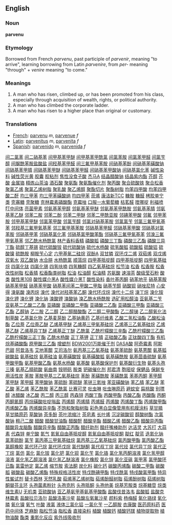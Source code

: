 ==English==

===Noun===
'''parvenu'''

===Etymology===
Borrowed from French ''parvenu'', past participle of ''parvenir'', meaning "to arrive", learning borrowing from Latin ''parvenire'', from ''per-'' meaning "through" + ''venire'' meaning "to come."

===Meanings===
#A man who has risen, climbed up, or has been promoted from his class, especially through acquisition of wealth, rights, or political authority.
#A man who has climbed the corporate ladder.
#A man who has risen to a higher place than original or customary.

===Translations===
*[[French]]: [[parvenu]] ''m'', [[parvenue]] ''f''
*[[Latin]]: [[parvenitus]] ''m'', [[parvenita]] ''f''
*[[Spanish]]: [[parvenido]] ''m'', [[parvenida]] ''f''
[http://www.shop263.com/i-44/1.htm 间二氯苯]
[http://www.shop263.com/i-44/2.htm 间二硝基苯]
[http://www.shop263.com/i-44/3.htm 间甲基苯甲醚]
[http://www.shop263.com/i-44/4.htm 间甲基苯甲酰氯]
[http://www.shop263.com/i-44/5.htm 间氯苯胺]
[http://www.shop263.com/i-44/6.htm 间氯苯甲醛]
[http://www.shop263.com/i-44/7.htm 间氯苄醇]
[http://www.shop263.com/i-44/8.htm 间脲酰苯胺盐酸盐]
[http://www.shop263.com/i-44/9.htm 间羟基苯甲醛]
[http://www.shop263.com/i-44/10.htm 间三氟甲基苯胺]
[http://www.shop263.com/i-44/11.htm 间硝基苯酚]
[http://www.shop263.com/i-44/12.htm 间硝基苯磺酸钠]
[http://www.shop263.com/i-44/13.htm 间硝基苯甲腈]
[http://www.shop263.com/i-44/14.htm 间硝基苯甲醚]
[http://www.shop263.com/i-44/15.htm 间硝基苯甲醛]
[http://www.shop263.com/i-44/16.htm 间硝基苯甲酸钠]
[http://www.shop263.com/i-44/17.htm 间硝基氯化苯]
[http://www.shop263.com/i-44/18.htm 碱性染料]
[http://www.shop263.com/i-44/19.htm 碱性荧光黄]
[http://www.shop263.com/i-44/20.htm 胶囊]
[http://www.shop263.com/i-44/21.htm 胶粘剂]
[http://www.shop263.com/i-44/22.htm 焦性没食子酸]
[http://www.shop263.com/i-44/23.htm 杰马A]
[http://www.shop263.com/i-44/24.htm 结晶醋酸钠]
[http://www.shop263.com/i-44/25.htm 结晶紫内酯]
[http://www.shop263.com/i-44/26.htm 芥醇]
[http://www.shop263.com/i-44/27.htm 芥酸]
[http://www.shop263.com/i-44/28.htm 金属铬]
[http://www.shop263.com/i-44/29.htm 精炼山茶油]
[http://www.shop263.com/i-44/30.htm 酒石酸]
[http://www.shop263.com/i-44/31.htm 聚氨酯]
[http://www.shop263.com/i-44/32.htm 聚氨酯催化剂]
[http://www.shop263.com/i-44/33.htm 聚丙酸]
[http://www.shop263.com/i-44/34.htm 聚合硫酸铁]
[http://www.shop263.com/i-44/35.htm 聚合松香]
[http://www.shop263.com/i-44/36.htm 聚氯乙烯]
[http://www.shop263.com/i-44/37.htm 聚氯乙烯树脂]
[http://www.shop263.com/i-44/38.htm 聚乳酸]
[http://www.shop263.com/i-44/39.htm 聚乙烯醇]
[http://www.shop263.com/i-44/40.htm 聚酯切片]
[http://www.shop263.com/i-44/41.htm 聚酯树脂]
[http://www.shop263.com/i-44/42.htm 均苯四甲酸]
[http://www.shop263.com/i-44/43.htm 均苯四甲酸二酐]
[http://www.shop263.com/i-44/44.htm 均三甲苯]
[http://www.shop263.com/i-44/45.htm 均三甲苯磺酸纳]
[http://www.shop263.com/i-44/46.htm 均四甲苯]
[http://www.shop263.com/i-44/47.htm 莰烯]
[http://www.shop263.com/i-44/48.htm 康洁新TCC]
[http://www.shop263.com/i-44/49.htm 糠胺]
[http://www.shop263.com/i-44/50.htm 糠醛]
[http://www.shop263.com/i-44/51.htm 栲胶单宁类]
[http://www.shop263.com/i-44/52.htm 壳寡糖]
[http://www.shop263.com/i-44/53.htm 壳聚糖]
[http://www.shop263.com/i-44/54.htm 克林霉素磷酸酯]
[http://www.shop263.com/i-44/55.htm 克霉唑]
[http://www.shop263.com/i-44/56.htm 口服一水葡萄糖]
[http://www.shop263.com/i-44/57.htm 枯茗醛]
[http://www.shop263.com/i-44/58.htm 喹哪啶]
[http://www.shop263.com/i-44/59.htm 利福喷叮中间体]
[http://www.shop263.com/i-44/60.htm 亮菌甲素]
[http://www.shop263.com/i-44/61.htm 邻氨基苯甲醇]
[http://www.shop263.com/i-44/62.htm 邻氨基苯甲醚]
[http://www.shop263.com/i-44/63.htm 邻氨基苯甲酰胺]
[http://www.shop263.com/i-44/64.htm 邻氨基苯腈]
[http://www.shop263.com/i-44/65.htm 邻氨基苯乙醚]
[http://www.shop263.com/i-44/66.htm 邻苯二胺]
[http://www.shop263.com/i-44/67.htm 邻苯二酚]
[http://www.shop263.com/i-44/68.htm 邻苯二甲醚]
[http://www.shop263.com/i-44/69.htm 邻苯二甲酰亚胺]
[http://www.shop263.com/i-44/70.htm 邻碘苯甲酸]
[http://www.shop263.com/i-44/71.htm 邻氟]
[http://www.shop263.com/i-44/72.htm 邻甲苯胺]
[http://www.shop263.com/i-44/73.htm 邻甲基苯甲醚]
[http://www.shop263.com/i-44/74.htm 邻氯苯甲酸]
[http://www.shop263.com/i-44/75.htm 邻氯苄醇]
[http://www.shop263.com/i-44/76.htm 邻氯对硝基苯胺]
[http://www.shop263.com/i-44/77.htm 邻氯氯苄]
[http://www.shop263.com/i-44/78.htm 邻氯三氟甲氧基苯]
[http://www.shop263.com/i-44/79.htm 邻羟基三氟甲氧基苯]
[http://www.shop263.com/i-44/80.htm 邻三氟甲基苯胺]
[http://www.shop263.com/i-44/81.htm 邻硝基苯甲醛]
[http://www.shop263.com/i-44/82.htm 邻硝基苯甲酸]
[http://www.shop263.com/i-44/83.htm 邻硝基对氯苯胺]
[http://www.shop263.com/i-44/84.htm 邻硝基甲苯]
[http://www.shop263.com/i-44/85.htm 邻硝基氯化苯]
[http://www.shop263.com/i-44/86.htm 邻硝基氯甲酸苯酯]
[http://www.shop263.com/i-44/87.htm 邻硝基三氟甲氧基苯]
[http://www.shop263.com/i-44/88.htm 邻溴三氟甲氧基苯]
[http://www.shop263.com/i-44/89.htm 邻乙酰水杨酰氯]
[http://www.shop263.com/i-44/90.htm 林产香料香精]
[http://www.shop263.com/i-44/91.htm 磷酸胍]
[http://www.shop263.com/i-44/92.htm 磷酸三丁酯]
[http://www.shop263.com/i-44/93.htm 磷酸三乙酯]
[http://www.shop263.com/i-44/94.htm 磷酸三异丁酯]
[http://www.shop263.com/i-44/95.htm 硫醇丁基锡]
[http://www.shop263.com/i-44/96.htm 硫代硫酸铵]
[http://www.shop263.com/i-44/97.htm 硫代硫酸钠]
[http://www.shop263.com/i-44/98.htm 硫代水杨酸]
[http://www.shop263.com/i-44/99.htm 硫氢酸胍]
[http://www.shop263.com/i-44/100.htm 硫酸胍]
[http://www.shop263.com/i-44/101.htm 硫酸铝]
[http://www.shop263.com/i-44/102.htm 硫酸镍]
[http://www.shop263.com/i-44/103.htm 硫酰胺]
[http://www.shop263.com/i-44/104.htm 柳胺苄心定]
[http://www.shop263.com/i-44/105.htm 六甲基氧二硅烷]
[http://www.shop263.com/i-44/106.htm 双酚A]
[http://www.shop263.com/i-44/107.htm 双甘膦]
[http://www.shop263.com/i-44/108.htm 双环戊二烯]
[http://www.shop263.com/i-44/109.htm 双萜烯]
[http://www.shop263.com/i-44/110.htm 双戊烯]
[http://www.shop263.com/i-44/111.htm 双氧水]
[http://www.shop263.com/i-44/112.htm 双乙酸钠]
[http://www.shop263.com/i-44/113.htm 水合肼]
[http://www.shop263.com/i-44/114.htm 水杨酰氯]
[http://www.shop263.com/i-44/115.htm 顺蒎烷]
[http://www.shop263.com/i-44/116.htm 四甲基哌啶醇]
[http://www.shop263.com/i-44/117.htm 四甲基哌啶酮]
[http://www.shop263.com/i-44/118.htm 四甲氧基硅烷]
[http://www.shop263.com/i-44/119.htm 四氯化钛]
[http://www.shop263.com/i-44/120.htm 四氯化锡]
[http://www.shop263.com/i-44/121.htm 四氢呋喃]
[http://www.shop263.com/i-44/122.htm 四氢糠醇]
[http://www.shop263.com/i-44/123.htm 四乙氧基硅烷]
[http://www.shop263.com/i-44/124.htm 松节油]
[http://www.shop263.com/i-44/125.htm 松香]
[http://www.shop263.com/i-44/126.htm 松香胺]
[http://www.shop263.com/i-44/127.htm 松香改性树脂]
[http://www.shop263.com/i-44/128.htm 松香腈]
[http://www.shop263.com/i-44/129.htm 松香酯类树脂]
[http://www.shop263.com/i-44/130.htm 松油]
[http://www.shop263.com/i-44/131.htm 松油醇]
[http://www.shop263.com/i-44/132.htm 松油精]
[http://www.shop263.com/i-44/133.htm 苏氨酸]
[http://www.shop263.com/i-44/134.htm 速溶茶]
[http://www.shop263.com/i-44/135.htm 酸级莹石粉]
[http://www.shop263.com/i-44/136.htm 酸类]
[http://www.shop263.com/i-44/137.htm 酸性黑10B]
[http://www.shop263.com/i-44/138.htm 酸性媒介黑A]
[http://www.shop263.com/i-44/139.htm 酸性媒介黑T]
[http://www.shop263.com/i-44/140.htm 酸性染料]
[http://www.shop263.com/i-44/141.htm 香叶基丙酮]
[http://www.shop263.com/i-44/142.htm 硝苯地平]
[http://www.shop263.com/i-44/143.htm 硝基苯胺]
[http://www.shop263.com/i-44/144.htm 硝基苯甲醛]
[http://www.shop263.com/i-44/145.htm 硝基苯甲酸]
[http://www.shop263.com/i-44/146.htm 硝基苯间苯二甲酸二甲脂]
[http://www.shop263.com/i-44/147.htm 硝基苄醇]
[http://www.shop263.com/i-44/148.htm 硝酸钡]
[http://www.shop263.com/i-44/149.htm 硝唑尼特]
[http://www.shop263.com/i-44/150.htm 心安得]
[http://www.shop263.com/i-44/151.htm 溴氨酸]
[http://www.shop263.com/i-44/152.htm 溴丙烷]
[http://www.shop263.com/i-44/153.htm 溴代]
[http://www.shop263.com/i-44/154.htm 溴代对羟基苯乙酮]
[http://www.shop263.com/i-44/155.htm 溴代环戊烷]
[http://www.shop263.com/i-44/156.htm 溴代十二烷]
[http://www.shop263.com/i-44/157.htm 溴丁烷]
[http://www.shop263.com/i-44/158.htm 溴化铵]
[http://www.shop263.com/i-44/159.htm 溴化钾]
[http://www.shop263.com/i-44/160.htm 溴化锂]
[http://www.shop263.com/i-44/161.htm 溴化钠]
[http://www.shop263.com/i-44/162.htm 溴酸钾]
[http://www.shop263.com/i-44/163.htm 溴酸钠]
[http://www.shop263.com/i-44/164.htm 溴乙酰水杨酰胺]
[http://www.shop263.com/i-44/165.htm 选矿用松醇油]
[http://www.shop263.com/i-44/166.htm 亚氨基二苄]
[http://www.shop263.com/i-44/167.htm 亚氨基二乙酸二乙酯]
[http://www.shop263.com/i-44/168.htm 亚磷酸]
[http://www.shop263.com/i-44/169.htm 亚磷酸二甲酯]
[http://www.shop263.com/i-44/170.htm 亚磷酸二乙酯]
[http://www.shop263.com/i-44/171.htm 亚磷酸三甲酯]
[http://www.shop263.com/i-44/172.htm 亚磷酸三乙酯]
[http://www.shop263.com/i-44/173.htm 乙醇钠]
[http://www.shop263.com/i-44/174.htm 乙二胺]
[http://www.shop263.com/i-44/175.htm 乙二醇]
[http://www.shop263.com/i-44/176.htm 乙二醇醋酸酯]
[http://www.shop263.com/i-44/177.htm 乙二醇二甲酸酯]
[http://www.shop263.com/i-44/178.htm 乙二醇锑]
[http://www.shop263.com/i-44/179.htm 乙二醇氧化法制草酸]
[http://www.shop263.com/i-44/180.htm 乙基氯化物]
[http://www.shop263.com/i-44/181.htm 乙基麦芽酚]
[http://www.shop263.com/i-44/182.htm 乙基钠黄药]
[http://www.shop263.com/i-44/183.htm 乙基纤维素]
[http://www.shop263.com/i-44/184.htm 乙酸二氢松油酯]
[http://www.shop263.com/i-44/185.htm 乙酸松油酯]
[http://www.shop263.com/i-44/186.htm 乙位萘]
[http://www.shop263.com/i-44/187.htm 乙位萘乙醚]
[http://www.shop263.com/i-44/188.htm 乙烯基甲醚]
[http://www.shop263.com/i-44/189.htm 乙烯基三甲氧基硅烷]
[http://www.shop263.com/i-44/190.htm 乙烯基三乙氧基硅烷]
[http://www.shop263.com/i-44/191.htm 乙烯基乙醚]
[http://www.shop263.com/i-44/192.htm 乙烯基异丁醚]
[http://www.shop263.com/i-44/193.htm 乙烯基正丁醚]
[http://www.shop263.com/i-44/194.htm 乙酰氯]
[http://www.shop263.com/i-44/195.htm 乙酰柠檬酸三辛酯]
[http://www.shop263.com/i-44/196.htm 乙酰柠檬酸三乙酯]
[http://www.shop263.com/i-44/197.htm 乙酰柠檬酸三正丁酯]
[http://www.shop263.com/i-44/198.htm 乙酰水杨酸]
[http://www.shop263.com/i-44/199.htm 正丁基锂]
[http://www.shop263.com/i-44/200.htm 正丁腈]
[http://www.shop263.com/i-44/201.htm 正硅酸乙酯]
[http://www.shop263.com/i-44/202.htm 正钛酸四丁酯]
[http://www.shop263.com/i-44/203.htm 有机烷基磷酸酯]
[http://www.shop263.com/i-44/204.htm 原甲酸三乙酯]
[http://www.shop263.com/i-44/205.htm 增塑剂]
[http://www.shop263.com/i-44/206.htm BDW2001万能催干剂]
[http://www.shop263.com/i-44/207.htm DASA酸]
[http://www.shop263.com/i-44/208.htm 阿奇霉素]
[http://www.shop263.com/i-44/209.htm 阿斯巴甜]
[http://www.shop263.com/i-44/210.htm 阿昔洛韦]
[http://www.shop263.com/i-44/211.htm 艾地苯醌]
[http://www.shop263.com/i-44/212.htm 艾司洛尔]
[http://www.shop263.com/i-44/213.htm 氨丙基三乙氧基硅]
[http://www.shop263.com/i-44/214.htm 氨基苯硫酚]
[http://www.shop263.com/i-44/215.htm 氨基蒽醌]
[http://www.shop263.com/i-44/216.htm 氨基胍碳酸盐]
[http://www.shop263.com/i-44/217.htm 氨基硅烷]
[http://www.shop263.com/i-44/218.htm 氨基硅油]
[http://www.shop263.com/i-44/219.htm 氨基磺酸铵]
[http://www.shop263.com/i-44/220.htm 氨基磺酸胍]
[http://www.shop263.com/i-44/221.htm 氨基磺酰胺]
[http://www.shop263.com/i-44/222.htm 氨基茴香硫醚]
[http://www.shop263.com/i-44/223.htm 氨基甲酸甲酯]
[http://www.shop263.com/i-44/224.htm 氨基甲酸乙酯]
[http://www.shop263.com/i-44/225.htm 氨基水杨酸]
[http://www.shop263.com/i-44/226.htm 氨基酸]
[http://www.shop263.com/i-44/227.htm 氨基酸保护剂]
[http://www.shop263.com/i-44/228.htm 氨基酸衍生物]
[http://www.shop263.com/i-44/229.htm 氨基头孢三嗪]
[http://www.shop263.com/i-44/230.htm 氨基乙腈硫酸]
[http://www.shop263.com/i-44/231.htm 氨曲南]
[http://www.shop263.com/i-44/232.htm 铵明矾]
[http://www.shop263.com/i-44/233.htm 胺类]
[http://www.shop263.com/i-44/234.htm 钯碳催化剂]
[http://www.shop263.com/i-44/235.htm 邦君清]
[http://www.shop263.com/i-44/236.htm 胞嘧啶]
[http://www.shop263.com/i-44/237.htm 保健品]
[http://www.shop263.com/i-44/238.htm 保鲜专用活性炭]
[http://www.shop263.com/i-44/239.htm 苯胺]
[http://www.shop263.com/i-44/240.htm 苯胺甲基三乙氧基硅烷]
[http://www.shop263.com/i-44/241.htm 苯酚]
[http://www.shop263.com/i-44/242.htm 苯磺酰胺]
[http://www.shop263.com/i-44/243.htm 苯磺酰氯]
[http://www.shop263.com/i-44/244.htm 苯基丙酮]
[http://www.shop263.com/i-44/245.htm 苯甲醇]
[http://www.shop263.com/i-44/246.htm 苯甲醚]
[http://www.shop263.com/i-44/247.htm 苯甲醛]
[http://www.shop263.com/i-44/248.htm 苯甲酸钠]
[http://www.shop263.com/i-44/249.htm 苯硫酚]
[http://www.shop263.com/i-44/250.htm 苯硫醚]
[http://www.shop263.com/i-44/251.htm 苯骈三氮唑]
[http://www.shop263.com/i-44/252.htm 苯亚磺酸钠]
[http://www.shop263.com/i-44/253.htm 苯乙腈]
[http://www.shop263.com/i-44/254.htm 苯乙醚]
[http://www.shop263.com/i-44/255.htm 苯乙酸]
[http://www.shop263.com/i-44/256.htm 苯乙烯]
[http://www.shop263.com/i-44/257.htm 苯乙酰胺]
[http://www.shop263.com/i-44/258.htm 苯乙酰氯]
[http://www.shop263.com/i-44/259.htm 比赛可灵]
[http://www.shop263.com/i-44/260.htm 吡虫啉]
[http://www.shop263.com/i-44/261.htm 吡虫啉原药]
[http://www.shop263.com/i-44/262.htm 避蚊安]
[http://www.shop263.com/i-44/263.htm 扁桃酸]
[http://www.shop263.com/i-44/264.htm 别嘌醇]
[http://www.shop263.com/i-44/265.htm 冰醋酸]
[http://www.shop263.com/i-44/266.htm 冰乙酸]
[http://www.shop263.com/i-44/267.htm 丙二醇]
[http://www.shop263.com/i-44/268.htm 丙三醇]
[http://www.shop263.com/i-44/269.htm 丙森锌]
[http://www.shop263.com/i-44/270.htm 丙酸丁酯]
[http://www.shop263.com/i-44/271.htm 丙酸甲酯]
[http://www.shop263.com/i-44/272.htm 丙酸乙酯]
[http://www.shop263.com/i-44/273.htm 丙酸酯]
[http://www.shop263.com/i-44/274.htm 丙酮]
[http://www.shop263.com/i-44/275.htm 丙酮氰醇]
[http://www.shop263.com/i-44/276.htm 丙烷磺酸吡啶嗡盐]
[http://www.shop263.com/i-44/277.htm 丙烯醇]
[http://www.shop263.com/i-44/278.htm 丙烯腈]
[http://www.shop263.com/i-44/279.htm 丙烯醛]
[http://www.shop263.com/i-44/280.htm 丙烯酸]
[http://www.shop263.com/i-44/281.htm 丙烯酸丁酯]
[http://www.shop263.com/i-44/282.htm 丙烯酸甲酯]
[http://www.shop263.com/i-44/283.htm 丙烯酸乙酯]
[http://www.shop263.com/i-44/284.htm 丙烯酸异辛酯]
[http://www.shop263.com/i-44/285.htm 不饱和聚脂树脂]
[http://www.shop263.com/i-44/286.htm 彩色黑白显像管用有机膜涂料]
[http://www.shop263.com/i-44/287.htm 草甘膦]
[http://www.shop263.com/i-44/288.htm 草甘膦原药]
[http://www.shop263.com/i-44/289.htm 草酸钠]
[http://www.shop263.com/i-44/290.htm 茶多酚]
[http://www.shop263.com/i-44/291.htm 茶叶浓缩汁]
[http://www.shop263.com/i-44/292.htm 茶皂素]
[http://www.shop263.com/i-44/293.htm 长叶烯]
[http://www.shop263.com/i-44/294.htm 沉淀碳酸钡]
[http://www.shop263.com/i-44/295.htm 醇酸树酯]
[http://www.shop263.com/i-44/296.htm 次氯酸钠]
[http://www.shop263.com/i-44/297.htm 粗己二酸]
[http://www.shop263.com/i-44/298.htm 醋酸]
[http://www.shop263.com/i-44/299.htm 醋酸甘油酯]
[http://www.shop263.com/i-44/300.htm 醋酸酐]
[http://www.shop263.com/i-44/301.htm 醋酸辛酯]
[http://www.shop263.com/i-44/302.htm 醋酸乙烯]
[http://www.shop263.com/i-44/303.htm 醋酸乙酯]
[http://www.shop263.com/i-44/304.htm 醋酸异丙酯]
[http://www.shop263.com/i-44/305.htm 醋酸异龙脑酯]
[http://www.shop263.com/i-44/306.htm 醋酸异辛酯]
[http://www.shop263.com/i-44/307.htm 醋酸正丙酯]
[http://www.shop263.com/i-44/308.htm 醋纤助剂]
[http://www.shop263.com/i-44/309.htm 醋纤嘴棒助剂]
[http://www.shop263.com/i-44/310.htm 达洁灵]
[http://www.shop263.com/i-44/311.htm 大苏打]
[http://www.shop263.com/i-44/312.htm 大蒜素]
[http://www.shop263.com/i-44/313.htm 代森锌]
[http://www.shop263.com/i-44/314.htm 单宁酸]
[http://www.shop263.com/i-44/315.htm 氮气]
[http://www.shop263.com/i-44/316.htm 氮氧自由基哌啶醇]
[http://www.shop263.com/i-44/317.htm 氮氧自由基哌啶酮]
[http://www.shop263.com/i-44/318.htm 靛红]
[http://www.shop263.com/i-44/319.htm 靛蓝]
[http://www.shop263.com/i-44/320.htm 迭氮化钠]
[http://www.shop263.com/i-44/321.htm 氯苯硫酚]
[http://www.shop263.com/i-44/322.htm 氯苄]
[http://www.shop263.com/i-44/323.htm 氯丙基三甲氧基硅烷]
[http://www.shop263.com/i-44/324.htm 氯丙基三乙氧基硅烷]
[http://www.shop263.com/i-44/325.htm 氯丙酸甲酯]
[http://www.shop263.com/i-44/326.htm 氯丙酸乙酯]
[http://www.shop263.com/i-44/327.htm 氯醇橡胶]
[http://www.shop263.com/i-44/328.htm 氯代环己烷]
[http://www.shop263.com/i-44/329.htm 氯代环戊烷]
[http://www.shop263.com/i-44/330.htm 氯代醚酮]
[http://www.shop263.com/i-44/331.htm 氯代叔丁烷]
[http://www.shop263.com/i-44/332.htm 氯代烃]
[http://www.shop263.com/i-44/333.htm 氯代异丁烷]
[http://www.shop263.com/i-44/334.htm 氯代正丁烷]
[http://www.shop263.com/i-44/335.htm 氯仿]
[http://www.shop263.com/i-44/336.htm 氯化]
[http://www.shop263.com/i-44/337.htm 氯化铵]
[http://www.shop263.com/i-44/338.htm 氯化钯]
[http://www.shop263.com/i-44/339.htm 氯化钡]
[http://www.shop263.com/i-44/340.htm 氯化苄]
[http://www.shop263.com/i-44/341.htm 氯化铬]
[http://www.shop263.com/i-44/342.htm 氯化氢丙酮溶液]
[http://www.shop263.com/i-44/343.htm 氯化氢甲醇溶液]
[http://www.shop263.com/i-44/344.htm 氯化氢乙醇溶液]
[http://www.shop263.com/i-44/345.htm 氯化氢乙醚溶液]
[http://www.shop263.com/i-44/346.htm 氯化橡胶]
[http://www.shop263.com/i-44/347.htm 氯化锌]
[http://www.shop263.com/i-44/348.htm 氯化亚砜]
[http://www.shop263.com/i-44/349.htm 氯甲苯]
[http://www.shop263.com/i-44/350.htm 氯甲酸环已酯]
[http://www.shop263.com/i-44/351.htm 氯雷他定]
[http://www.shop263.com/i-44/352.htm 氯乙烯]
[http://www.shop263.com/i-44/353.htm 缩节胺]
[http://www.shop263.com/i-44/354.htm 索法酮]
[http://www.shop263.com/i-44/355.htm 炭化料]
[http://www.shop263.com/i-44/356.htm 碳化钙]
[http://www.shop263.com/i-44/357.htm 碳酸丙烯酯]
[http://www.shop263.com/i-44/358.htm 碳酸二甲酯]
[http://www.shop263.com/i-44/359.htm 碳酸胍]
[http://www.shop263.com/i-44/360.htm 碳酸盐]
[http://www.shop263.com/i-44/361.htm 碳酸乙烯酯]
[http://www.shop263.com/i-44/362.htm 特殊规格活性炭]
[http://www.shop263.com/i-44/363.htm 特戊酰碘甲酯]
[http://www.shop263.com/i-44/364.htm 特戊酰氯]
[http://www.shop263.com/i-44/365.htm 特戌酸氯甲酯]
[http://www.shop263.com/i-44/366.htm 特异性鲎试剂]
[http://www.shop263.com/i-44/367.htm 替卡西林]
[http://www.shop263.com/i-44/368.htm 天然乳酸]
[http://www.shop263.com/i-44/369.htm 萜烯苯乙烯树脂]
[http://www.shop263.com/i-44/370.htm 萜烯酚醛树脂]
[http://www.shop263.com/i-44/371.htm 萜烯酚树脂]
[http://www.shop263.com/i-44/372.htm 萜烯树脂]
[http://www.shop263.com/i-44/373.htm 酮替芬主环]
[http://www.shop263.com/i-44/374.htm 头孢菌素粉针]
[http://www.shop263.com/i-44/375.htm 头孢克肟]
[http://www.shop263.com/i-44/376.htm 头孢哌酮]
[http://www.shop263.com/i-44/377.htm 头孢他美]
[http://www.shop263.com/i-44/378.htm 烷基芳胺类]
[http://www.shop263.com/i-44/379.htm 烷基糖苷]
[http://www.shop263.com/i-44/380.htm 烷类]
[http://www.shop263.com/i-44/381.htm 维生素U]
[http://www.shop263.com/i-44/382.htm 无机类]
[http://www.shop263.com/i-44/383.htm 亚硫酸钠]
[http://www.shop263.com/i-44/384.htm 亚乙基氨甲基氨基甲酸酯]
[http://www.shop263.com/i-44/385.htm 盐酸伐昔洛韦]
[http://www.shop263.com/i-44/386.htm 盐酸胍]
[http://www.shop263.com/i-44/387.htm 盐酸克林霉素]
[http://www.shop263.com/i-44/388.htm 盐酸拉贝洛尔]
[http://www.shop263.com/i-44/389.htm 盐酸洛美沙星]
[http://www.shop263.com/i-44/390.htm 盐酸左氧氟沙星]
[http://www.shop263.com/i-44/391.htm 颜料紫]
[http://www.shop263.com/i-44/392.htm 杨梅醛]
[http://www.shop263.com/i-44/393.htm 氧化铬绿]
[http://www.shop263.com/i-44/394.htm 氧化膦]
[http://www.shop263.com/i-44/395.htm 氧化镍]
[http://www.shop263.com/i-44/396.htm 氧气]
[http://www.shop263.com/i-44/397.htm 叶酸]
[http://www.shop263.com/i-44/398.htm 液氯]
[http://www.shop263.com/i-44/399.htm 液体三氯化铝]
[http://www.shop263.com/i-44/400.htm 一氯化苄]
[http://www.shop263.com/i-44/401.htm 一乙醇胺]
[http://www.shop263.com/i-44/402.htm 衣康酸]
[http://www.shop263.com/i-44/403.htm 医药原料药]
[http://www.shop263.com/i-44/404.htm 医药中间体]
[http://www.shop263.com/i-44/405.htm 芝麻酚]
[http://www.shop263.com/i-44/406.htm 脂松节油]
[http://www.shop263.com/i-44/407.htm 脂松香]
[http://www.shop263.com/i-44/408.htm 直接染料]
[http://www.shop263.com/i-44/409.htm 植酸]
[http://www.shop263.com/i-44/410.htm 植酸钙]
[http://www.shop263.com/i-44/411.htm 植酸钙镁]
[http://www.shop263.com/i-44/412.htm 植物提取物]
[http://www.shop263.com/i-44/413.htm 植物油酸]
[http://www.shop263.com/i-44/414.htm 酯类]
[http://www.shop263.com/i-44/415.htm 重氮化反应]
[http://www.shop263.com/i-44/416.htm 紫外线吸收剂]